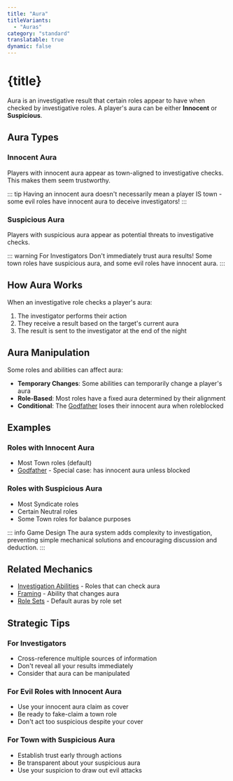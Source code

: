 ```yaml
---
title: "Aura"
titleVariants:
  - "Auras"
category: "standard"
translatable: true
dynamic: false
---
```


# {title}

Aura is an investigative result that certain roles appear to have when checked by investigative roles. A player's aura can be either **Innocent** or **Suspicious**.

## Aura Types

### Innocent Aura
Players with innocent aura appear as town-aligned to investigative checks. This makes them seem trustworthy.

::: tip
Having an innocent aura doesn't necessarily mean a player IS town - some evil roles have innocent aura to deceive investigators!
:::

### Suspicious Aura
Players with suspicious aura appear as potential threats to investigative checks.

::: warning For Investigators
Don't immediately trust aura results! Some town roles have suspicious aura, and some evil roles have innocent aura.
:::

## How Aura Works

When an investigative role checks a player's aura:

1. The investigator performs their action
2. They receive a result based on the target's current aura
3. The result is sent to the investigator at the end of the night

## Aura Manipulation

Some roles and abilities can affect aura:

- **Temporary Changes**: Some abilities can temporarily change a player's aura
- **Role-Based**: Most roles have a fixed aura determined by their alignment
- **Conditional**: The [Godfather](role/godfather) loses their innocent aura when roleblocked

## Examples

### Roles with Innocent Aura
- Most Town roles (default)
- [Godfather](role/godfather) - Special case: has innocent aura unless blocked

### Roles with Suspicious Aura
- Most Syndicate roles
- Certain Neutral roles
- Some Town roles for balance purposes

::: info Game Design
The aura system adds complexity to investigation, preventing simple mechanical solutions and encouraging discussion and deduction.
:::

## Related Mechanics

- [Investigation Abilities](category/abilities) - Roles that can check aura
- [Framing](standard/frame) - Ability that changes aura
- [Role Sets](generated/roleSet) - Default auras by role set

## Strategic Tips

### For Investigators
- Cross-reference multiple sources of information
- Don't reveal all your results immediately
- Consider that aura can be manipulated

### For Evil Roles with Innocent Aura
- Use your innocent aura claim as cover
- Be ready to fake-claim a town role
- Don't act too suspicious despite your cover

### For Town with Suspicious Aura
- Establish trust early through actions
- Be transparent about your suspicious aura
- Use your suspicion to draw out evil attacks
